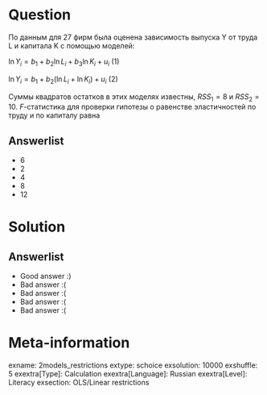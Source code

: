 Question
========
По данным для 27 фирм была оценена зависимость выпуска Y от труда L и капитала K с помощью моделей:

$\ln Y_i = b_1 + b_2 \ln L_i + b_3 \ln K_i + u_i$ (1)

$\ln Y_i = b_1 + b_2 (\ln L_i + \ln K_i) + u_i$ (2)

Суммы квадратов остатков в этих моделях известны, $RSS_1=8$ и $RSS_2=10$. $F$-статистика для проверки гипотезы о равенстве эластичностей по труду и по капиталу равна



Answerlist
----------
*  6
*  2
*  4
*  8
*  12

Solution
========

Answerlist
----------
*  Good answer :)
*  Bad answer :(
*  Bad answer :(
*  Bad answer :(
*  Bad answer :(

Meta-information
================
exname: 2models_restrictions
extype: schoice
exsolution: 10000
exshuffle: 5
exextra[Type]: Calculation
exextra[Language]: Russian
exextra[Level]: Literacy
exsection: OLS/Linear restrictions
